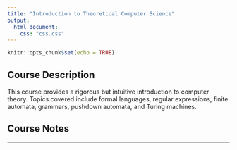 ```yaml
---
title: "Introduction to Theoretical Computer Science"
output:
  html_document:
    css: "css.css"
---
```


```r
knitr::opts_chunk$set(echo = TRUE)
```

## Course Description

This course provides a rigorous but intuitive introduction to computer theory. Topics covered include formal languages, regular expressions, finite automata, grammars, pushdown automata, and Turing machines.


## Course Notes


__________
